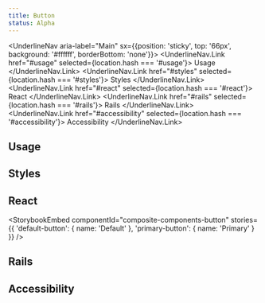 ```yaml
---
title: Button
status: Alpha
---
```





<UnderlineNav aria-label="Main" sx={{position: 'sticky', top: '66px', background: '#ffffff', borderBottom: 'none'}}>
  <UnderlineNav.Link href="#usage" selected={location.hash === '#usage'}>
    Usage
  </UnderlineNav.Link>
  <UnderlineNav.Link href="#styles" selected={location.hash === '#styles'}>
    Styles
  </UnderlineNav.Link>
  <UnderlineNav.Link href="#react" selected={location.hash === '#react'}>
    React
  </UnderlineNav.Link>
  <UnderlineNav.Link href="#rails" selected={location.hash === '#rails'}>
    Rails
  </UnderlineNav.Link>
  <UnderlineNav.Link href="#accessibility" selected={location.hash === '#accessibility'}>
    Accessibility
  </UnderlineNav.Link>
</UnderlineNav>

## Usage

## Styles

## React

<StorybookEmbed
  componentId="composite-components-button"
  stories={{
    'default-button': {
      name: 'Default'
    },
    'primary-button': {
      name: 'Primary'
    }
  }}
/>

## Rails

## Accessibility
